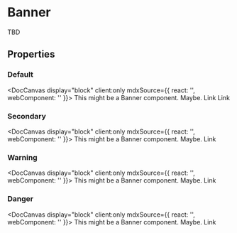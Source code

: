 
# Banner

TBD

## Properties

<DocArgsTable componentName="pds-banner" docSource={components} />

### Default

<DocCanvas display="block" client:only
  mdxSource={{
    react: '<PdsBanner></PdsBanner>',
    webComponent: '<pds-banner></pds-banner>'
}}>
  <pds-banner>
    <span slot="text">This might be a Banner component. Maybe.</span>
    <pds-link slot="actions" href="#">Link</pds-link>
    <pds-link slot="actions" href="#">Link</pds-link>
  </pds-banner>
</DocCanvas>

### Secondary

<DocCanvas display="block" client:only
  mdxSource={{
    react: '<PdsBanner></PdsBanner>',
    webComponent: '<pds-banner></pds-banner>'
}}>
  <pds-banner variant="secondary">
    <span slot="text">This might be a Banner component. Maybe.</span>
    <pds-link slot="actions" href="#">Link</pds-link>
  </pds-banner>
</DocCanvas>

### Warning

<DocCanvas display="block" client:only
  mdxSource={{
    react: '<PdsBanner></PdsBanner>',
    webComponent: '<pds-banner></pds-banner>'
}}>
  <pds-banner variant="warning">
    <span slot="text">This might be a Banner component. Maybe.</span>
    <pds-link slot="actions" href="#">Link</pds-link>
  </pds-banner>
</DocCanvas>

### Danger

<DocCanvas display="block" client:only
  mdxSource={{
    react: '<PdsBanner></PdsBanner>',
    webComponent: '<pds-banner></pds-banner>'
}}>
  <pds-banner variant="danger">
    <span slot="text">This might be a Banner component. Maybe.</span>
    <pds-link slot="actions" href="#">Link</pds-link>
  </pds-banner>
</DocCanvas>

